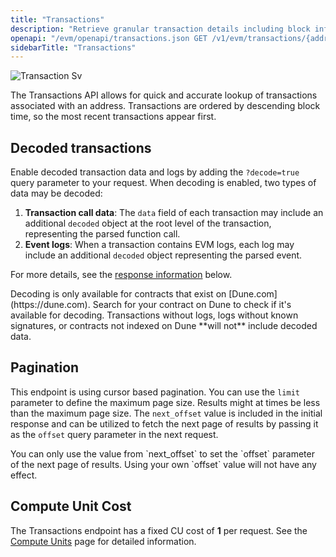 ```yaml
---
title: "Transactions"
description: "Retrieve granular transaction details including block information, gas data, transaction types, and raw transaction values."
openapi: "/evm/openapi/transactions.json GET /v1/evm/transactions/{address}"
sidebarTitle: "Transactions"
---
```



![Transaction Sv](/images/transaction.svg)

The Transactions API allows for quick and accurate lookup of transactions associated with an address.
Transactions are ordered by descending block time, so the most recent transactions appear first.

<SupportedChains endpoint="transactions" />

## Decoded transactions

Enable decoded transaction data and logs by adding the `?decode=true` query parameter to your request.
When decoding is enabled, two types of data may be decoded:

1. **Transaction call data**: The `data` field of each transaction may include an additional `decoded` object at the root level of the transaction, representing the parsed function call.
2. **Event logs**: When a transaction contains EVM logs, each log may include an additional `decoded` object representing the parsed event.

For more details, see the [response information](#response-logs-decoded) below.

<Note>
  Decoding is only available for contracts that exist on [Dune.com](https://dune.com). Search for your contract on Dune to check if it's available for decoding. Transactions without logs, logs without known signatures, or contracts not indexed on Dune **will not** include decoded data.
</Note>

## Pagination

This endpoint is using cursor based pagination.
You can use the `limit` parameter to define the maximum page size.
Results might at times be less than the maximum page size.
The `next_offset` value is included in the initial response and can be utilized to fetch the next page of results by passing it as the `offset` query parameter in the next request.

<Warning>
  You can only use the value from `next_offset` to set the `offset` parameter of the next page of results. Using your own `offset` value will not have any effect.
</Warning>

## Compute Unit Cost

The Transactions endpoint has a fixed CU cost of **1** per request. See the [Compute Units](/compute-units) page for detailed information.